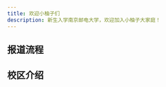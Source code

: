 ```yaml
---
title: 欢迎小柚子们
description: 新生入学南京邮电大学，欢迎加入小柚子大家庭！
---
```



## 报道流程
<LinkCard
  title="具体流程"
  href="../checkin"
/>

## 校区介绍
<LinkCard
  title="仙林校区"
  href="../campus_introduction/xianlin"
  description="南京亚东新城区文苑路 9 号（邮编 210023）"
/>


<LinkCard
  title="三牌楼校区"
  href="../campus_introduction/sanpailou"
  description="南京新模范马路 66 号（邮编 210003）"
/>

<LinkCard
  title="联络交通"
  href="../contact"
  description="联系方式和交通方式"
/>